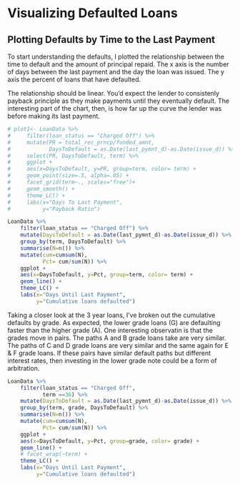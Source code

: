 # Visualizing Defaulted Loans


## Plotting Defaults by Time to the Last Payment   

To start understanding the defaults, I plotted the relationship between the time to default and the amount of principal repaid.  The x axis is the number of days between the last payment and the day the loan was issued. The y axis the percent of loans that have defaulted.

The relationship should be linear.  You'd expect the lender to consistenly payback principle as they make payments until they eventually default. The interesting part of the chart, then, is how far up the curve the lender was before making its last payment. 

```r
# plot1<- LoanData %>%
#     filter(loan_status == "Charged Off") %>%
#     mutate(PR = total_rec_prncp/funded_amnt,
#            DaysToDefault = as.Date(last_pymnt_d)-as.Date(issue_d)) %>%
#     select(PR, DaysToDefault, term) %>%
#     ggplot +
#     aes(x=DaysToDefault, y=PR, group=term, color= term) +
#     geom_point(size=.5, alpha=.05) +
#     facet_grid(term~., scales="free")+
#     geom_smooth() +
#     theme_LC() +
#     labs(x="Days To Last Payment",
#          y="Payback Ratio")

LoanData %>%
    filter(loan_status == "Charged Off") %>%
    mutate(DaysToDefault = as.Date(last_pymnt_d)-as.Date(issue_d)) %>%
	group_by(term, DaysToDefault) %>%
	summarise(N=n()) %>%
	mutate(cum=cumsum(N),
		   Pct= cum/sum(N)) %>%
    ggplot +
    aes(x=DaysToDefault, y=Pct, group=term, color= term) +
    geom_line() +
    theme_LC() +
    labs(x="Days Until Last Payment",
         y="Cumulative loans defaulted")

```

Taking a closer look at the 3 year loans, I've broken out the cumulative defaults by grade.  As expected, the lower grade loans (G) are defaulting faster than the higher grade (A). One interesting observatin is that the grades move in pairs. The paths A and B grade loans take are very similar.  The paths of C and D grade loans are very similar and the same again for E & F grade loans.  If these pairs have similar default paths but different interest rates, then investing in the lower grade note could be a form of arbitration.  

```r
LoanData %>%
    filter(loan_status == "Charged Off",
    	   term ==36) %>%
    mutate(DaysToDefault = as.Date(last_pymnt_d)-as.Date(issue_d)) %>%
	group_by(term, grade, DaysToDefault) %>%
	summarise(N=n()) %>%
	mutate(cum=cumsum(N),
		   Pct= cum/sum(N)) %>%
    ggplot +
    aes(x=DaysToDefault, y=Pct, group=grade, color= grade) +
    geom_line() +
	# facet_wrap(~term) +
    theme_LC() +
    labs(x="Days Until Last Payment",
         y="Cumulative loans defaulted")


```

